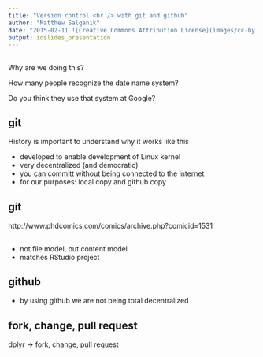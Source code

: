 ```yaml
---
title: "Version control <br /> with git and github"
author: "Matthew Salganik"
date: "2015-02-11 ![Creative Commons Attribution License](images/cc-by.png)"
output: ioslides_presentation
---
```



## 

Why are we doing this?

How many people recognize the date name system?

Do you think they use that system at Google?


## git

History is important to understand why it works like this

- developed to enable development of Linux kernel
- very decentralized (and democratic)
- you can committ without being connected to the internet
- for our purposes: local copy and github copy

## git

http://www.phdcomics.com/comics/archive.php?comicid=1531

##

- not file model, but content model 
- matches RStudio project 

## github

- by using github we are not being total decentralized

 
## fork, change, pull request

dplyr -> fork, change, pull request

